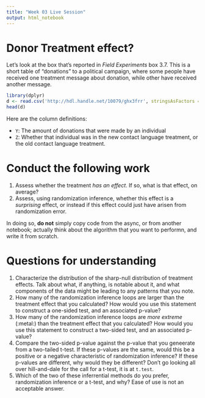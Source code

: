 ```yaml
---
title: "Week 03 Live Session"
output: html_notebook
---
```


# Donor Treatment effect? 

Let's look at the box that's reported in _Field Experiments_ box 3.7. This is a short table of "donations" to a political campaign, where some people have received one treatment message about donation, while other have received another message. 

```r
library(dplyr)
d <- read.csv('http://hdl.handle.net/10079/ghx3frr', stringsAsFactors = FALSE)
head(d)
```
Here are the column definitions: 

- `Y`: The amount of donations that were made by an individual 
- `Z`: Whether that individual was in the new contact language treatment, or the old contact language treatment. 

# Conduct the following work

1. Assess whether the treatment _has an effect_. If so, what is that effect, on average?
2. Assess, using randomization inference, whether this effect is a _surprising_ effect, or instead if this effect could just have arisen from randomization error. 

In doing so, **do not** simply copy code from the async, or from another notebook; actually think about the algorithm that you want to performn, and write it from scratch. 

# Questions for understanding 

1. Characterize the distribution of the sharp-null distribution of treatment effects. Talk about what, if anything, is notable about it, and what components of the data might be leading to any patterns that you note. 
2. How many of the randomization inference loops are larger than the treatment effect that you calculated? How would you use this statement to construct a one-sided test, and an associated p-value? 
3. How many of the randomization inference loops are _more extreme_ (:metal:) than the treatment effect that you calculated? How would you use this statement to construct a two-sided test, and an associated p-value? 
4. Compare the two-sided p-value against the p-value that you geneerate from a two-tailed t-test. If these p-values are the same, would this be a positive or a negative characteristic of randomization inference? If these p-values are different, why would they be different? Don't go looking all over hill-and-dale for the call for a t-test, it is at `t.test`. 
5. Which of the two of these inferrential methods do you prefer, randomization inference or a t-test, and why? Ease of use is not an acceptable answer. 
